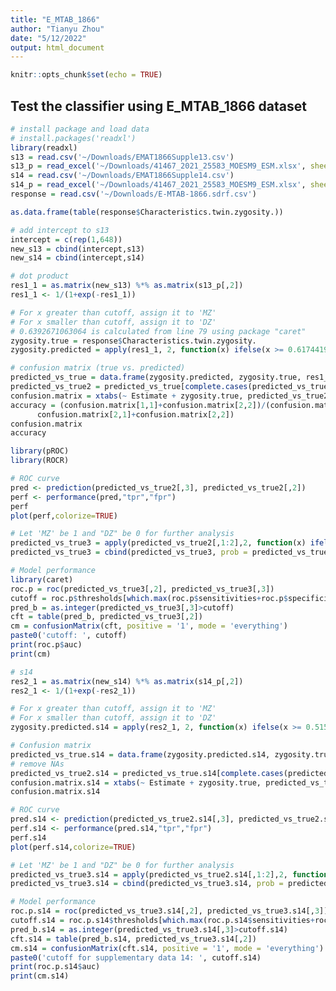 ```yaml
---
title: "E_MTAB_1866"
author: "Tianyu Zhou"
date: "5/12/2022"
output: html_document
---
```


```r
knitr::opts_chunk$set(echo = TRUE)
```

## Test the classifier using E_MTAB_1866 dataset

```r
# install package and load data
# install.packages('readxl')
library(readxl)
s13 = read.csv('~/Downloads/EMAT1866Supple13.csv')
s13_p = read_excel('~/Downloads/41467_2021_25583_MOESM9_ESM.xlsx', sheet = 2)
s14 = read.csv('~/Downloads/EMAT1866Supple14.csv')
s14_p = read_excel('~/Downloads/41467_2021_25583_MOESM9_ESM.xlsx', sheet = 3)
response = read.csv('~/Downloads/E-MTAB-1866.sdrf.csv')
```

```r
as.data.frame(table(response$Characteristics.twin.zygosity.))
```

```r
# add intercept to s13
intercept = c(rep(1,648))
new_s13 = cbind(intercept,s13)
new_s14 = cbind(intercept,s14)
```

```r
# dot product
res1_1 = as.matrix(new_s13) %*% as.matrix(s13_p[,2]) 
res1_1 <- 1/(1+exp(-res1_1))
```

```r
# For x greater than cutoff, assign it to 'MZ'
# For x smaller than cutoff, assign it to 'DZ'
# 0.6392671063064 is calculated from line 79 using package "caret"
zygosity.true = response$Characteristics.twin.zygosity.
zygosity.predicted = apply(res1_1, 2, function(x) ifelse(x >= 0.617441998513871, "monozygotic", "dizygotic"))
```

```r
# confusion matrix (true vs. predicted)
predicted_vs_true = data.frame(zygosity.predicted, zygosity.true, res1_1)
predicted_vs_true2 = predicted_vs_true[complete.cases(predicted_vs_true),] # remove NAs
confusion.matrix = xtabs(~ Estimate + zygosity.true, predicted_vs_true2)
accuracy = (confusion.matrix[1,1]+confusion.matrix[2,2])/(confusion.matrix[1,1]+confusion.matrix[1,2]+
      confusion.matrix[2,1]+confusion.matrix[2,2])
confusion.matrix
accuracy
```

```r
library(pROC)
library(ROCR)
```

```r
# ROC curve
pred <- prediction(predicted_vs_true2[,3], predicted_vs_true2[,2])
perf <- performance(pred,"tpr","fpr")
perf
plot(perf,colorize=TRUE)
```

```r
# Let 'MZ' be 1 and "DZ" be 0 for further analysis
predicted_vs_true3 = apply(predicted_vs_true2[,1:2],2, function(x) ifelse(x == 'monozygotic', 1, 0))
predicted_vs_true3 = cbind(predicted_vs_true3, prob = predicted_vs_true2[,3])
```

```r
# Model performance
library(caret)
roc.p = roc(predicted_vs_true3[,2], predicted_vs_true3[,3])
cutoff = roc.p$thresholds[which.max(roc.p$sensitivities+roc.p$specificities)]
pred_b = as.integer(predicted_vs_true3[,3]>cutoff)
cft = table(pred_b, predicted_vs_true3[,2])
cm = confusionMatrix(cft, positive = '1', mode = 'everything')
paste0('cutoff: ', cutoff)
print(roc.p$auc)
print(cm)
```

```r
# s14 
res2_1 = as.matrix(new_s14) %*% as.matrix(s14_p[,2])
res2_1 <- 1/(1+exp(-res2_1))
```

```r
# For x greater than cutoff, assign it to 'MZ'
# For x smaller than cutoff, assign it to 'DZ'
zygosity.predicted.s14 = apply(res2_1, 2, function(x) ifelse(x >= 0.515196565637506, "monozygotic", "dizygotic"))
```

```r
# Confusion matrix
predicted_vs_true.s14 = data.frame(zygosity.predicted.s14, zygosity.true, res2_1)
# remove NAs
predicted_vs_true2.s14 = predicted_vs_true.s14[complete.cases(predicted_vs_true.s14),] 
confusion.matrix.s14 = xtabs(~ Estimate + zygosity.true, predicted_vs_true2.s14)
confusion.matrix.s14
```


```r
# ROC curve
pred.s14 <- prediction(predicted_vs_true2.s14[,3], predicted_vs_true2.s14[,2])
perf.s14 <- performance(pred.s14,"tpr","fpr")
perf.s14
plot(perf.s14,colorize=TRUE)
```

```r
# Let 'MZ' be 1 and "DZ" be 0 for further analysis
predicted_vs_true3.s14 = apply(predicted_vs_true2.s14[,1:2],2, function(x) ifelse(x == 'monozygotic', 1, 0))
predicted_vs_true3.s14 = cbind(predicted_vs_true3.s14, prob = predicted_vs_true2.s14[,3])
```

```r
# Model performance
roc.p.s14 = roc(predicted_vs_true3.s14[,2], predicted_vs_true3.s14[,3])
cutoff.s14 = roc.p.s14$thresholds[which.max(roc.p.s14$sensitivities+roc.p.s14$specificities)]
pred_b.s14 = as.integer(predicted_vs_true3.s14[,3]>cutoff.s14)
cft.s14 = table(pred_b.s14, predicted_vs_true3.s14[,2])
cm.s14 = confusionMatrix(cft.s14, positive = '1', mode = 'everything')
paste0('cutoff for supplementary data 14: ', cutoff.s14)
print(roc.p.s14$auc)
print(cm.s14)
```
